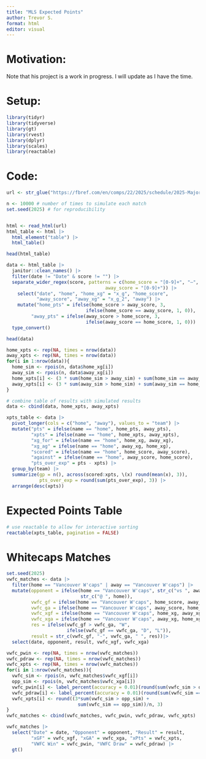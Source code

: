 ```yaml
---
title: "MLS Expected Points"
author: Trevor S.
format: html
editor: visual
---
```


# Motivation:

Note that his project is a work in progress. I will update as I have the time.

# Setup:

```r
library(tidyr)
library(tidyverse)
library(gt)
library(rvest)
library(dplyr)
library(scales)
library(reactable)
```

# Code:

```r
url <- str_glue("https://fbref.com/en/comps/22/2025/schedule/2025-Major-League-Soccer-Scores-and-Fixtures")

n <- 10000 # number of times to simulate each match
set.seed(2025) # for reproducibility


html <- read_html(url)
html_table <- html |> 
  html_element("table") |> 
  html_table() 

head(html_table)

data <- html_table |> 
  janitor::clean_names() |> 
  filter(date != "Date" & score != "") |>
  separate_wider_regex(score, patterns = c(home_score = "[0-9]+", "–", 
                                    away_score = "[0-9]+")) |>
    select("date", "home", "home_xg" = "x_g", "home_score", 
           "away_score", "away_xg" = "x_g_2", "away") |> 
    mutate("home_pts" = ifelse(home_score > away_score, 3, 
                             ifelse(home_score == away_score, 1, 0)), 
         "away_pts" = ifelse(away_score > home_score, 3, 
                             ifelse(away_score == home_score, 1, 0))) |>
  type_convert()

head(data)

home_xpts <- rep(NA, times = nrow(data))
away_xpts <- rep(NA, times = nrow(data))
for(i in 1:nrow(data)){
  home_sim <- rpois(n, data$home_xg[i])
  away_sim <- rpois(n, data$away_xg[i])
  home_xpts[i] <- (3 * sum(home_sim > away_sim) + sum(home_sim == away_sim))/n
  away_xpts[i] <- (3 * sum(away_sim > home_sim) + sum(away_sim == home_sim))/n
}

# combine table of results with simulated results
data <- cbind(data, home_xpts, away_xpts) 

xpts_table <- data |>
  pivot_longer(cols = c("home", "away"), values_to = "team") |> 
  mutate("pts" = ifelse(name == "home", home_pts, away_pts),
         "xpts" = ifelse(name == "home", home_xpts, away_xpts), 
         "xg_for" = ifelse(name == "home", home_xg, away_xg), 
         "xg_ag" = ifelse(name == "home", away_xg, home_xg), 
         "scored" = ifelse(name == "home", home_score, away_score), 
         "against" = ifelse(name == "home", away_score, home_score), 
         "pts_over_exp" = pts - xpts) |>
  group_by(team) |> 
  summarize(gp = n(), across(scored:xpts, \(x) round(mean(x), 3)), 
            pts_over_exp = round(sum(pts_over_exp), 3)) |> 
  arrange(desc(xpts))
```

# Expected Points Table

```r
# use reactable to allow for interactive sorting
reactable(xpts_table, pagination = FALSE)
```

# Whitecaps Matches

```r
set.seed(2025)
vwfc_matches <- data |> 
  filter(home == "Vancouver W'caps" | away == "Vancouver W'caps") |> 
  mutate(opponent = ifelse(home == "Vancouver W'caps", str_c("vs ", away), 
                           str_c("@ ", home)), 
         vwfc_gf = ifelse(home == "Vancouver W'caps", home_score, away_score),
         vwfc_ga = ifelse(home == "Vancouver W'caps", away_score, home_score),
         vwfc_xgf = ifelse(home == "Vancouver W'caps", home_xg, away_xg),
         vwfc_xga = ifelse(home == "Vancouver W'caps", away_xg, home_xg),
         res = ifelse(vwfc_gf > vwfc_ga, "W", 
                      ifelse(vwfc_gf == vwfc_ga, "D", "L")), 
         result = str_c(vwfc_gf, "-", vwfc_ga, " ", res))|> 
  select(date, opponent, result, vwfc_xgf, vwfc_xga)

vwfc_pwin <- rep(NA, times = nrow(vwfc_matches))
vwfc_pdraw <- rep(NA, times = nrow(vwfc_matches))
vwfc_xpts <- rep(NA, times = nrow(vwfc_matches))
for(i in 1:nrow(vwfc_matches)){
  vwfc_sim <- rpois(n, vwfc_matches$vwfc_xgf[i])
  opp_sim <- rpois(n, vwfc_matches$vwfc_xga[i])
  vwfc_pwin[i] <- label_percent(accuracy = 0.01)(round(sum(vwfc_sim > opp_sim) / n, 4))
  vwfc_pdraw[i] <- label_percent(accuracy = 0.01)(round(sum(vwfc_sim == opp_sim) / n, 4))
  vwfc_xpts[i] <- round((3*sum(vwfc_sim > opp_sim) + 
                          sum(vwfc_sim == opp_sim))/n, 3)
}
vwfc_matches <- cbind(vwfc_matches, vwfc_pwin, vwfc_pdraw, vwfc_xpts)

vwfc_matches |> 
  select("Date" = date, "Opponent" = opponent, "Result" = result, 
         "xGF" = vwfc_xgf, "xGA" = vwfc_xga, "xPts" = vwfc_xpts, 
         "VWFC Win" = vwfc_pwin, "VWFC Draw" = vwfc_pdraw) |> 
  gt()
```
